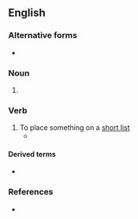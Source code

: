 {{also|short-list|short list}}

==English==

===Alternative forms===
* {{l|en|short-list}}

===Noun===
{{en-noun|head=[[short]][[list]]}}

# {{alternative spelling of|en|short list}}

===Verb===
{{en-verb}}

# To place something on a [[short list]]
#* {{quote-journal|en|year=2019|month=October|title=First Trenitalia wins West Coast Partnership|journal=Modern Railways|page=11|text=First and Trenitalia were initially '''shortlisted''' for the East Midlands franchise but withdrew from bidding to focus on the West Coast Partnership, while Trenitalia was '''shortlisted''' as a sole entity for the South Eastern franchise but again withdrew from the competition.}}

====Derived terms====
* {{l|en|shortlisted}}

===References===
* {{R:Lexico}}